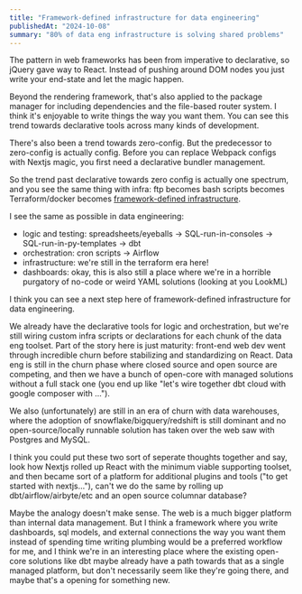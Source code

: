 ```yaml
---
title: "Framework-defined infrastructure for data engineering"
publishedAt: "2024-10-08"
summary: "80% of data eng infrastructure is solving shared problems"
---
```


The pattern in web frameworks has been from imperative to declarative, so
jQuery gave way to React. Instead of pushing around DOM nodes you just write
your end-state and let the magic happen.

Beyond the rendering framework, that's also applied to the package manager for
including dependencies and the file-based router system. I think it's enjoyable
to write things the way you want them. You can see this trend towards
declarative tools across many kinds of development.

There's also been a trend towards zero-config. But the predecessor to
zero-config is actually config. Before you can replace Webpack configs with
Nextjs magic, you first need a declarative bundler management.

So the trend past declarative towards zero config is actually one spectrum, and
you see the same thing with infra: ftp becomes bash scripts becomes
Terraform/docker becomes [framework-defined
infrastructure](https://vercel.com/blog/framework-defined-infrastructure).

I see the same as possible in data engineering:

- logic and testing: spreadsheets/eyeballs -> SQL-run-in-consoles ->
  SQL-run-in-py-templates -> dbt
- orchestration: cron scripts -> Airflow
- infrastructure: we're still in the terraform era here!
- dashboards: okay, this is also still a place where we're in a horrible
  purgatory of no-code or weird YAML solutions (looking at you LookML)

I think you can see a next step here of framework-defined infrastructure for
data engineering.

We already have the declarative tools for logic and orchestration, but we're
still wiring custom infra scripts or declarations for each chunk of the data
eng toolset. Part of the story here is just maturity: front-end web dev went
through incredible churn before stabilizing and standardizing on React. Data
eng is still in the churn phase where closed source and open source are
competing, and then we have a bunch of open-core with managed solutions without
a full stack one (you end up like "let's wire together dbt cloud with google
composer with ...").

We also (unfortunately) are still in an era of churn with data warehouses,
where the adoption of snowflake/bigquery/redshift is still dominant and no
open-source/locally runnable solution has taken over the web saw with Postgres
and MySQL.

I think you could put these two sort of seperate thoughts together and say,
look how Nextjs rolled up React with the minimum viable supporting toolset, and
then became sort of a platform for additional plugins and tools ("to get
started with nextjs..."), can't we do the same by rolling up dbt/airflow/airbyte/etc
and an open source columnar database?

Maybe the analogy doesn't make sense. The web is a much bigger platform than
internal data management. But I think a framework where you write dashboards,
sql models, and external connections the way you want them instead of spending
time writing plumbing would be a preferred workflow for me, and I think we're
in an interesting place where the existing open-core solutions like dbt maybe
already have a path towards that as a single managed platform, but don't
necessarily seem like they're going there, and maybe that's a opening for
something new.
